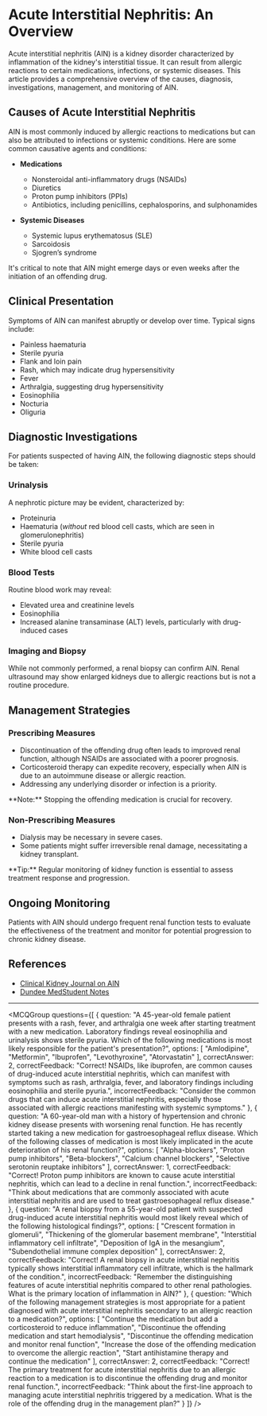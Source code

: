 
# Acute Interstitial Nephritis: An Overview

Acute interstitial nephritis (AIN) is a kidney disorder characterized by inflammation of the kidney's interstitial tissue. It can result from allergic reactions to certain medications, infections, or systemic diseases. This article provides a comprehensive overview of the causes, diagnosis, investigations, management, and monitoring of AIN.

## Causes of Acute Interstitial Nephritis

AIN is most commonly induced by allergic reactions to medications but can also be attributed to infections or systemic conditions. Here are some common causative agents and conditions:

- **Medications**
  - Nonsteroidal anti-inflammatory drugs (NSAIDs)
  - Diuretics
  - Proton pump inhibitors (PPIs)
  - Antibiotics, including penicillins, cephalosporins, and sulphonamides

- **Systemic Diseases**
  - Systemic lupus erythematosus (SLE)
  - Sarcoidosis
  - Sjogren’s syndrome

It's critical to note that AIN might emerge days or even weeks after the initiation of an offending drug.

## Clinical Presentation

Symptoms of AIN can manifest abruptly or develop over time. Typical signs include:

- Painless haematuria
- Sterile pyuria
- Flank and loin pain
- Rash, which may indicate drug hypersensitivity
- Fever
- Arthralgia, suggesting drug hypersensitivity
- Eosinophilia
- Nocturia
- Oliguria

## Diagnostic Investigations

For patients suspected of having AIN, the following diagnostic steps should be taken:

### Urinalysis
A nephrotic picture may be evident, characterized by:
- Proteinuria
- Haematuria (*without* red blood cell casts, which are seen in glomerulonephritis)
- Sterile pyuria
- White blood cell casts

### Blood Tests
Routine blood work may reveal:
- Elevated urea and creatinine levels
- Eosinophilia
- Increased alanine transaminase (ALT) levels, particularly with drug-induced cases

### Imaging and Biopsy
While not commonly performed, a renal biopsy can confirm AIN. Renal ultrasound may show enlarged kidneys due to allergic reactions but is not a routine procedure.

## Management Strategies

### Prescribing Measures
- Discontinuation of the offending drug often leads to improved renal function, although NSAIDs are associated with a poorer prognosis.
- Corticosteroid therapy can expedite recovery, especially when AIN is due to an autoimmune disease or allergic reaction.
- Addressing any underlying disorder or infection is a priority.

<Callout emoji="⚠️">
**Note:** Stopping the offending medication is crucial for recovery.
</Callout>

### Non-Prescribing Measures
- Dialysis may be necessary in severe cases.
- Some patients might suffer irreversible renal damage, necessitating a kidney transplant.

<Callout emoji="✅">
**Tip:** Regular monitoring of kidney function is essential to assess treatment response and progression.
</Callout>

## Ongoing Monitoring

Patients with AIN should undergo frequent renal function tests to evaluate the effectiveness of the treatment and monitor for potential progression to chronic kidney disease.

## References

- [Clinical Kidney Journal on AIN](https://academic.oup.com/ckj/article/12/6/808/5531252)
- [Dundee MedStudent Notes](https://dundeemedstudentnotes.wordpress.com/2014/07/28/acute-interstitial-nephritis/)

---

<MCQGroup questions={[
  {
    question: "A 45-year-old female patient presents with a rash, fever, and arthralgia one week after starting treatment with a new medication. Laboratory findings reveal eosinophilia and urinalysis shows sterile pyuria. Which of the following medications is most likely responsible for the patient's presentation?",
    options: [
      "Amlodipine",
      "Metformin",
      "Ibuprofen",
      "Levothyroxine",
      "Atorvastatin"
    ],
    correctAnswer: 2,
    correctFeedback: "Correct! NSAIDs, like ibuprofen, are common causes of drug-induced acute interstitial nephritis, which can manifest with symptoms such as rash, arthralgia, fever, and laboratory findings including eosinophilia and sterile pyuria.",
    incorrectFeedback: "Consider the common drugs that can induce acute interstitial nephritis, especially those associated with allergic reactions manifesting with systemic symptoms."
  },
  {
    question: "A 60-year-old man with a history of hypertension and chronic kidney disease presents with worsening renal function. He has recently started taking a new medication for gastroesophageal reflux disease. Which of the following classes of medication is most likely implicated in the acute deterioration of his renal function?",
    options: [
      "Alpha-blockers",
      "Proton pump inhibitors",
      "Beta-blockers",
      "Calcium channel blockers",
      "Selective serotonin reuptake inhibitors"
    ],
    correctAnswer: 1,
    correctFeedback: "Correct! Proton pump inhibitors are known to cause acute interstitial nephritis, which can lead to a decline in renal function.",
    incorrectFeedback: "Think about medications that are commonly associated with acute interstitial nephritis and are used to treat gastroesophageal reflux disease."
  },
  {
    question: "A renal biopsy from a 55-year-old patient with suspected drug-induced acute interstitial nephritis would most likely reveal which of the following histological findings?",
    options: [
      "Crescent formation in glomeruli",
      "Thickening of the glomerular basement membrane",
      "Interstitial inflammatory cell infiltrate",
      "Deposition of IgA in the mesangium",
      "Subendothelial immune complex deposition"
    ],
    correctAnswer: 2,
    correctFeedback: "Correct! A renal biopsy in acute interstitial nephritis typically shows interstitial inflammatory cell infiltrate, which is the hallmark of the condition.",
    incorrectFeedback: "Remember the distinguishing features of acute interstitial nephritis compared to other renal pathologies. What is the primary location of inflammation in AIN?"
  },
  {
    question: "Which of the following management strategies is most appropriate for a patient diagnosed with acute interstitial nephritis secondary to an allergic reaction to a medication?",
    options: [
      "Continue the medication but add a corticosteroid to reduce inflammation",
      "Discontinue the offending medication and start hemodialysis",
      "Discontinue the offending medication and monitor renal function",
      "Increase the dose of the offending medication to overcome the allergic reaction",
      "Start antihistamine therapy and continue the medication"
    ],
    correctAnswer: 2,
    correctFeedback: "Correct! The primary treatment for acute interstitial nephritis due to an allergic reaction to a medication is to discontinue the offending drug and monitor renal function.",
    incorrectFeedback: "Think about the first-line approach to managing acute interstitial nephritis triggered by a medication. What is the role of the offending drug in the management plan?"
  }
]} />